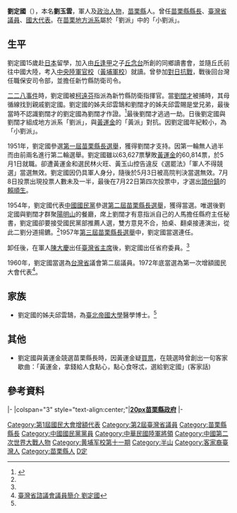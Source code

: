 {{Infobox_officeholder
| name = 劉定國
| image name =
| width = 
| now =  
| period = 
| Sex = 男 
| Native place = 
| date of birth = 1913年3月17日
| date of death = {{Death date and age|1997|3|14|1913|3|17}}
| party = {{Kmt|19px}}
| place of birth = {{TWN-JPN}}[[新竹州|新竹州]][[苗栗郡|苗栗郡]]
| place of death = {{TWN}}
| nationality = {{ROC}}
| educate = 
*日本錦城中學畢業
*南京中央軍校十一期
| past = 
*新竹縣防衛司令
*[[File:Flag_of_Miaoli_County.svg|25px]]苗栗縣第2屆縣長<br><span style="color: blue;">(1954年-1957年)</span>
*[[File:Flag_of_Miaoli_County.svg|25px]]苗栗縣第3屆縣長<br><span style="color: blue;">(1957年-1960年)</span>
*臺灣省議會第二屆議員<br><span style="color: blue;">(1960年-1963年)</span>
*第一次增額國大代表<br><span style="color: blue;">(1973年-1979年)</span>
}}
'''劉定國'''（{{bd|1913年|3月17日|1997年|3月14日|catIdx=Liu劉}}），本名'''劉玉雲'''，軍人及[[政治人物|政治人物]]，[[苗栗縣|苗栗縣]]人。曾任[[苗栗縣縣長|苗栗縣縣長]]、[[臺灣省議員|臺灣省議員]]、[[國大代表|國大代表]]。在[[臺灣地方派系#苗栗縣|苗栗地方派系]]屬於「劉派」中的「小劉派」。

==生平==
劉定國15歲赴[[日本|日本]]留學，加入由[[丘逢甲|丘逢甲]]之子[[丘念台|丘念台]]所創的同鄉讀書會，並隨丘氏前往中國大陸，考入[[中央陸軍官校|中央陸軍官校]]（[[黃埔軍校|黃埔軍校]]）就讀。曾參加[[對日抗戰|對日抗戰]]，戰後回台灣任職保安司令部，並擔任新竹縣防衛司令。

[[二二八事件|二二八事件]]時，劉定國被[[柯遠芬|柯遠芬]]指派為新竹縣防衛指揮官。當[[劉闊才|劉闊才]]被捕時，其母循線找到親戚劉定國。劉定國的姊夫邱雲鵠和劉闊才的姊夫邱雲賜是堂兄弟，最後當時不認識劉闊才的劉定國為劉闊才作證。<ref name=總>{{cite book |author=[[陳柔縉|陳柔縉]]著|title=《總統的親戚：揭開台灣權貴家族的臍帶與裙帶關係》 |date=2011年6月二版一刷 |publisher=時報出版 |location=臺北 |isbn= 957-13-2970-3}}</ref>{{rp|288}}最後劉闊才逃過一劫。日後劉定國與劉闊才組成地方派系「劉派」，與[[黃運金|黃運金]]的「黃派」對抗。因劉定國年紀較小，為「小劉派」。

1951年，劉定國參選[[1951年中華民國縣市長選舉#苗栗縣|第一屆苗栗縣長選舉]]，獲得劉闊才支持。因第一輪無人過半而由前兩名進行第二輪選舉。劉定國雖以63,627票擊敗[[黃運金|黃運金]]的60,814票，於5月1日就職。卻遭黃運金和選民林火旺、黃玉山控告違反《選罷法》「軍人不得競選」當選無效。劉定國因仍具軍人身分，隨後於5月3日被高院判決當選無效。7月8日投票出現投票人數未及一半，最後在7月22日第四次投票中，才選出[[頭份鎮|頭份鎮]]的[[賴順生|賴順生]]。

1954年，劉定國代表[[中國國民黨|中國國民黨]]參選[[1954年中華民國縣市長選舉#苗栗縣|第二屆苗栗縣長選舉]]，獲得當選。唯選後劉定國與劉闊才群聚[[陽明山|陽明山]]的餐廳，席上劉闊才有意指派自己的人馬擔任縣府主任秘書，劉定國卻要接受國民黨部推薦人選，雙方意見不合，拍桌、翻桌接連演出，從此二劉分道揚鑣。<ref name=總></ref>{{rp|290}}1957年[[1957年中華民國縣市長選舉#苗栗縣|第三屆苗栗縣長選舉]]中，劉定國當選連任。

卸任後，在軍人[[陳大慶|陳大慶]]出任[[臺灣省主席|臺灣省主席]]後，劉定國出任省府委員。<ref name=總></ref>{{rp|290}}

1960年，劉定國當選為[[台灣省|台灣省]]議會第二屆議員。1972年底當選為第一次增額國民大會代表<ref>[http://www.tpa.gov.tw/big5/Councilor/Councilor_view.asp?id=295&cid=2&urlID=20 臺灣省諮議會議員簡介 劉定國]{{dead link|date=2017年11月 |bot=InternetArchiveBot |fix-attempted=yes }}</ref>。

== 家族 ==
* 劉定國的姊夫邱雲鵠，為[[臺北帝國大學|臺北帝國大學]]醫學博士。<ref name=總></ref>{{rp|291}}
==其他==
* 劉定國與黃運金競選苗栗縣長時，因黃運金疑[[賄選|買票]]，在競選時曾創出一句客家歇曲：「黃運金，拿錢給人食點心，點心食呀忒，選給劉定國」(客家話)

==參考資料==
{{reflist|2}}

{{start box}}
{{s-gov}}
|-
|colspan="3" style="text-align:center;"|'''[[file:Emblem_of_Miaoli_County.svg|20px]][[苗栗縣政府|苗栗縣政府]]'''
|-
{{s-before|[[賴順生|賴順生]]}}
{{s-title|[[苗栗縣縣長|苗栗縣縣長]]<br><small>第二、三屆<br>1954年8月16日－1960年6月2日}}
{{s-after|[[林為恭|林為恭]]}}
{{end box}}

{{DEFAULTSORT:Liu劉}}
[[Category:第1屆國民大會增額代表|Category:第1屆國民大會增額代表]]
[[Category:第2屆臺灣省議員|Category:第2屆臺灣省議員]]
[[Category:苗栗縣縣長|Category:苗栗縣縣長]]
[[Category:中國國民黨黨員|Category:中國國民黨黨員]]
[[Category:中華民國陸軍將領|Category:中華民國陸軍將領]]
[[Category:中國第二次世界大戰人物|Category:中國第二次世界大戰人物]]
[[Category:黄埔军校第十一期|Category:黄埔军校第十一期]]
[[Category:半山|Category:半山]]
[[Category:客家裔臺灣人|Category:客家裔臺灣人]]
[[Category:苗栗縣人|Category:苗栗縣人]]
[[Category:劉姓|D定]]
